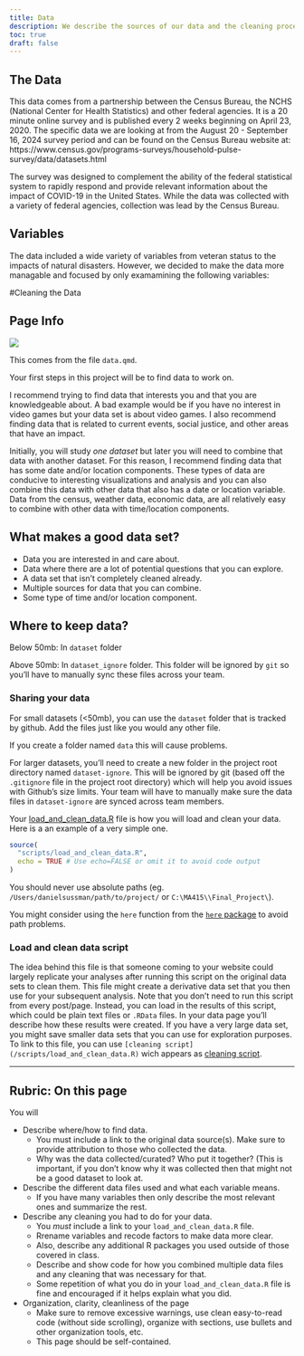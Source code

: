 ```yaml
---
title: Data
description: We describe the sources of our data and the cleaning process.
toc: true
draft: false
---
```


## The Data

This data comes from a partnership between the Census Bureau, the NCHS (National Center for Health Statistics) and other federal agencies. It is a 20 minute online survey and is published every 2 weeks beginning on April 23, 2020. The specific data we are looking at from the August 20 - September 16, 2024 survey period and can be found on the Census Bureau website at: https://www.census.gov/programs-surveys/household-pulse-survey/data/datasets.html 


The survey was designed to complement the ability of the federal statistical system to rapidly respond and provide relevant information about the impact of COVID-19 in the United States. While the data was collected with a variety of federal agencies, collection was lead by the Census Bureau. 

## Variables

The data included a wide variety of variables from veteran status to the impacts of natural disasters. However, we decided to make the data more managable and focused by only examamining the following variables:



#Cleaning the Data




## Page Info 

![](images/data-import-cheatsheet-thumbs.png)


This comes from the file `data.qmd`.

Your first steps in this project will be to find data to work on.

I recommend trying to find data that interests you and that you are knowledgeable about. A bad example would be if you have no interest in video games but your data set is about video games. I also recommend finding data that is related to current events, social justice, and other areas that have an impact.


Initially, you will study _one dataset_ but later you will need to combine that data with another dataset. For this reason, I recommend finding data that has some date and/or location components. These types of data are conducive to interesting visualizations and analysis and you can also combine this data with other data that also has a date or location variable.
Data from the census, weather data, economic data, are all relatively easy to combine with other data with time/location components.


## What makes a good data set?

* Data you are interested in and care about.
* Data where there are a lot of potential questions that you can explore.
* A data set that isn't completely cleaned already.
* Multiple sources for data that you can combine.
* Some type of time and/or location component.


## Where to keep data?


Below 50mb: In `dataset` folder

Above 50mb: In `dataset_ignore` folder. This folder will be ignored by `git` so you'll have to manually sync these files across your team.

### Sharing your data


For small datasets (<50mb), you can use the `dataset` folder that is tracked by github. Add the files just like you would any other file.

If you create a folder named `data` this will cause problems.

For larger datasets, you'll need to create a new folder in the project root directory named `dataset-ignore`. This will be ignored by git (based off the `.gitignore` file in the project root directory) which will help you avoid issues with Github's size limits. Your team will have to manually make sure the data files in `dataset-ignore` are synced across team members.

Your [load_and_clean_data.R](/scripts/load_and_clean_data.R) file is how you will load and clean your data. Here is a an example of a very simple one.

```r
source(
  "scripts/load_and_clean_data.R",
  echo = TRUE # Use echo=FALSE or omit it to avoid code output  
)
```
You should never use absolute paths (eg. `/Users/danielsussman/path/to/project/` or `C:\MA415\\Final_Project\`).

You might consider using the `here` function from the [`here` package](https://here.r-lib.org/articles/here.html) to avoid path problems.

### Load and clean data script

The idea behind this file is that someone coming to your website could largely replicate your analyses after running this script on the original data sets to clean them.
This file might create a derivative data set that you then use for your subsequent analysis.
Note that you don't need to run this script from every post/page.
Instead, you can load in the results of this script, which could be plain text files or `.RData` files. In your data page you'll describe how these results were created. If you have a very large data set, you might save smaller data sets that you can use for exploration purposes.
To link to this file, you can use `[cleaning script](/scripts/load_and_clean_data.R)` wich appears as [cleaning script](/scripts/load_and_clean_data.R). 

----

## Rubric: On this page

You will

* Describe where/how to find data.
  * You must include a link to the original data source(s). Make sure to provide attribution to those who collected the data.
  * Why was the data collected/curated? Who put it together? (This is important, if you don't know why it was collected then that might not be a good dataset to look at.
* Describe the different data files used and what each variable means. 
  * If you have many variables then only describe the most relevant ones and summarize the rest.
* Describe any cleaning you had to do for your data.
  * You *must* include a link to your `load_and_clean_data.R` file.
  * Rrename variables and recode factors to make data more clear.
  * Also, describe any additional R packages you used outside of those covered in class.
  * Describe and show code for how you combined multiple data files and any cleaning that was necessary for that.
  * Some repetition of what you do in your `load_and_clean_data.R` file is fine and encouraged if it helps explain what you did.
* Organization, clarity, cleanliness of the page
  * Make sure to remove excessive warnings, use clean easy-to-read code (without side scrolling), organize with sections, use bullets and other organization tools, etc.
  * This page should be self-contained.